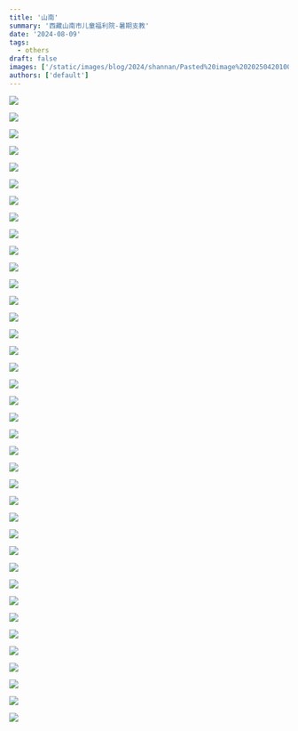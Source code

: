 ```yaml
---
title: '山南'
summary: '西藏山南市儿童福利院-暑期支教'
date: '2024-08-09'
tags:
  - others
draft: false
images: ['/static/images/blog/2024/shannan/Pasted%20image%2020250420100933.webp']
authors: ['default']
---
```


![](/static/images/blog/2024/shannan/Pasted%20image%2020250420112630.webp)

![](/static/images/blog/2024/shannan/Pasted%20image%2020250420112657.webp)

![](/static/images/blog/2024/shannan/Pasted%20image%2020250420112705.webp)

![](/static/images/blog/2024/shannan/Pasted%20image%2020250420112716.webp)

![](/static/images/blog/2024/shannan/Pasted%20image%2020250420112724.webp)

![](/static/images/blog/2024/shannan/Pasted%20image%2020250420112736.webp)

![](/static/images/blog/2024/shannan/Pasted%20image%2020250420112755.webp)

![](/static/images/blog/2024/shannan/Pasted%20image%2020250420112815.webp)

![](/static/images/blog/2024/shannan/Pasted%20image%2020250420112828.webp)

![](/static/images/blog/2024/shannan/Pasted%20image%2020250420112837.webp)

![](/static/images/blog/2024/shannan/Pasted%20image%2020250420112900.webp)

![](/static/images/blog/2024/shannan/Pasted%20image%2020250420112950.webp)

![](/static/images/blog/2024/shannan/Pasted%20image%2020250420113018.webp)

![](/static/images/blog/2024/shannan/Pasted%20image%2020250420113056.webp)

![](/static/images/blog/2024/shannan/Pasted%20image%2020250420113104.webp)

![](/static/images/blog/2024/shannan/Pasted%20image%2020250420113111.webp)

![](/static/images/blog/2024/shannan/Pasted%20image%2020250420113237.webp)

![](/static/images/blog/2024/shannan/Pasted%20image%2020250420113257.webp)

![](/static/images/blog/2024/shannan/Pasted%20image%2020250420113332.webp)

![](/static/images/blog/2024/shannan/Pasted%20image%2020250420113415.webp)

![](/static/images/blog/2024/shannan/Pasted%20image%2020250420113427.webp)

![](/static/images/blog/2024/shannan/Pasted%20image%2020250420113441.webp)

![](/static/images/blog/2024/shannan/Pasted%20image%2020250420113446.webp)

![](/static/images/blog/2024/shannan/Pasted%20image%2020250420113456.webp)

![](/static/images/blog/2024/shannan/Pasted%20image%2020250420113519.webp)

![](/static/images/blog/2024/shannan/Pasted%20image%2020250420113536.webp)

![](/static/images/blog/2024/shannan/Pasted%20image%2020250420113559.webp)

![](/static/images/blog/2024/shannan/Pasted%20image%2020250420113608.webp)

![](/static/images/blog/2024/shannan/Pasted%20image%2020250420113615.webp)

![](/static/images/blog/2024/shannan/Pasted%20image%2020250420113642.webp)

![](/static/images/blog/2024/shannan/Pasted%20image%2020250420113654.webp)

![](/static/images/blog/2024/shannan/Pasted%20image%2020250420113700.webp)

![](/static/images/blog/2024/shannan/Pasted%20image%2020250420113712.webp)

![](/static/images/blog/2024/shannan/Pasted%20image%2020250420113733.webp)

![](/static/images/blog/2024/shannan/Pasted%20image%2020250420113744.webp)

![](/static/images/blog/2024/shannan/Pasted%20image%2020250420113811.webp)

![](/static/images/blog/2024/shannan/Pasted%20image%2020250420113818.webp)

![](/static/images/blog/2024/shannan/Pasted%20image%2020250420100933.webp)

